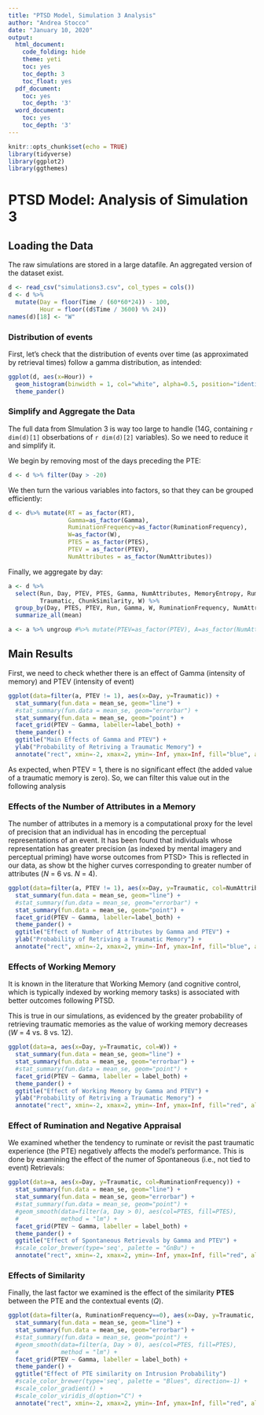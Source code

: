 ```yaml
---
title: "PTSD Model, Simulation 3 Analysis"
author: "Andrea Stocco"
date: "January 10, 2020"
output:
  html_document:
    code_folding: hide
    theme: yeti
    toc: yes
    toc_depth: 3
    toc_float: yes
  pdf_document:
    toc: yes
    toc_depth: '3'
  word_document:
    toc: yes
    toc_depth: '3'
---
```


```r
knitr::opts_chunk$set(echo = TRUE)
library(tidyverse)
library(ggplot2)
library(ggthemes)
```

# PTSD Model: Analysis of Simulation 3

## Loading the Data

The raw simulations are stored in a large datafile. An aggregated version of the dataset exist. 

```r
d <- read_csv("simulations3.csv", col_types = cols())
d <- d %>%
  mutate(Day = floor(Time / (60*60*24)) - 100,
         Hour = floor((d$Time / 3600) %% 24))
names(d)[18] <- "W"
```

### Distribution of events

First, let's check that the distribution of events over time (as approximated by retrieval times) follow a gamma distribution, as intended:

```r
ggplot(d, aes(x=Hour)) +
  geom_histogram(binwidth = 1, col="white", alpha=0.5, position="identity") +
  theme_pander()
```

### Simplify and Aggregate the Data

The full data from SImulation 3 is way too large to handle (14G, containing `r dim(d)[1]` obserbations of `r dim(d)[2]` variables). So we need to reduce it and simplify it.

We begin by removing most of the days preceding the PTE:

```r
d <- d %>% filter(Day > -20)
```

We then turn the various variables into factors, so that they can be grouped efficiently:

```r
d <- d%>% mutate(RT = as_factor(RT), 
                 Gamma=as_factor(Gamma),
                 RuminationFrequency=as_factor(RuminationFrequency),
                 W=as_factor(W),
                 PTES = as_factor(PTES),
                 PTEV = as_factor(PTEV),
                 NumAttributes = as_factor(NumAttributes))
```

Finally, we aggregate by day:

```r
a <- d %>% 
  select(Run, Day, PTEV, PTES, Gamma, NumAttributes, MemoryEntropy, RuminationFrequency, ChunkV, 
         Traumatic, ChunkSimilarity, W) %>%
  group_by(Day, PTES, PTEV, Run, Gamma, W, RuminationFrequency, NumAttributes) %>% 
  summarize_all(mean) 

a <- a %>% ungroup #%>% mutate(PTEV=as_factor(PTEV), A=as_factor(NumAttributes))
```

## Main Results

First, we need to check whether there is an effect of Gamma (intensity of memory) and PTEV (intensity of event)

```r
ggplot(data=filter(a, PTEV != 1), aes(x=Day, y=Traumatic)) +
  stat_summary(fun.data = mean_se, geom="line") +
  #stat_summary(fun.data = mean_se, geom="errorbar") +
  stat_summary(fun.data = mean_se, geom="point") +
  facet_grid(PTEV ~ Gamma, labeller=label_both) +
  theme_pander() +
  ggtitle("Main Effects of Gamma and PTEV") +
  ylab("Probability of Retriving a Traumatic Memory") +
  annotate("rect", xmin=-2, xmax=2, ymin=-Inf, ymax=Inf, fill="blue", alpha=0.2)
```

As expected, when PTEV = 1, there is no significant effect (the added value of a traumatic memory is zero). So, we can filter this value out in the following analysis

### Effects of the Number of Attributes in a Memory

The number of attributes in a memory is a computational proxy for the level of precision that an individual has in encoding the perceptual representations of an event. It has been found that individuals whose representation has greater precision (as indexed by mental imagery and perceptual priming) have worse outcomes from PTSD> 
This is reflected in our data, as show bt the higher curves corresponding to greater number of attributes (_N_ = 6 vs. _N_ = 4).

```r
ggplot(data=filter(a, PTEV != 1), aes(x=Day, y=Traumatic, col=NumAttributes)) +
  stat_summary(fun.data = mean_se, geom="line") +
  #stat_summary(fun.data = mean_se, geom="errorbar") +
  stat_summary(fun.data = mean_se, geom="point") +
  facet_grid(PTEV ~ Gamma, labeller=label_both) +
  theme_pander() +
  ggtitle("Effect of Number of Attributes by Gamma and PTEV") +
  ylab("Probability of Retriving a Traumatic Memory") +
  annotate("rect", xmin=-2, xmax=2, ymin=-Inf, ymax=Inf, fill="blue", alpha=0.2)
```

### Effects of Working Memory

It is known in the literature that Working Memory (and cognitive control, which is typically indexed by working memory tasks) is associated with better outcomes following PTSD. 

This is true in our simulations, as evidenced by the greater probability of retrieving traumatic memories as the value of working memory decreases (_W_ = 4 vs. 8 vs. 12).

```r
ggplot(data=a, aes(x=Day, y=Traumatic, col=W)) +
  stat_summary(fun.data = mean_se, geom="line") +
  stat_summary(fun.data = mean_se, geom="errorbar") +
  #stat_summary(fun.data = mean_se, geom="point") +
  facet_grid(PTEV ~ Gamma, labeller = label_both) +
  theme_pander() +
  ggtitle("Effect of Working Memory by Gamma and PTEV") +
  ylab("Probability of Retriving a Traumatic Memory") +
  annotate("rect", xmin=-2, xmax=2, ymin=-Inf, ymax=Inf, fill="red", alpha=0.2)
```

### Effect of Rumination and Negative Appraisal

We examined whether the tendency to ruminate or revisit the past traumatic experience (the PTE) negatively affects the model's performance. This is done by examining the effect of the numer of Spontaneous (i.e., not tied to event) Retrievals:


```r
ggplot(data=a, aes(x=Day, y=Traumatic, col=RuminationFrequency)) +
  stat_summary(fun.data = mean_se, geom="line") +
  stat_summary(fun.data = mean_se, geom="errorbar") +
  #stat_summary(fun.data = mean_se, geom="point") +
  #geom_smooth(data=filter(a, Day > 0), aes(col=PTES, fill=PTES), 
  #            method = "lm") +
  facet_grid(PTEV ~ Gamma, labeller = label_both) +
  theme_pander() +
  ggtitle("Effect of Spontaneous Retrievals by Gamma and PTEV") +
  #scale_color_brewer(type='seq', palette = "GnBu") +
  annotate("rect", xmin=-2, xmax=2, ymin=-Inf, ymax=Inf, fill="red", alpha=0.2)
```

### Effects of Similarity

Finally, the last factor we examined is the effect of the similarity __PTES__ between the PTE and the contextual events (_Q_). 

```r
ggplot(data=filter(a, RuminationFrequency==0), aes(x=Day, y=Traumatic, col=PTES)) +
  stat_summary(fun.data = mean_se, geom="line") +
  stat_summary(fun.data = mean_se, geom="errorbar") +
  #stat_summary(fun.data = mean_se, geom="point") +
  #geom_smooth(data=filter(a, Day > 0), aes(col=PTES, fill=PTES), 
  #            method = "lm") +
  facet_grid(PTEV ~ Gamma, labeller = label_both) +
  theme_pander() +
  ggtitle("Effect of PTE similarity on Intrusion Probability")
  #scale_color_brewer(type='seq', palette = "Blues", direction=-1) +
  #scale_color_gradient() +
  #scale_color_viridis_d(option="C") +
  annotate("rect", xmin=-2, xmax=2, ymin=-Inf, ymax=Inf, fill="red", alpha=0.2)
```

